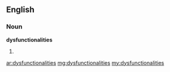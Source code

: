 ==English==

===Noun===
'''dysfunctionalities'''

# {{plural of|[[dysfunctionality]]}}

[[ar:dysfunctionalities]]
[[mg:dysfunctionalities]]
[[my:dysfunctionalities]]